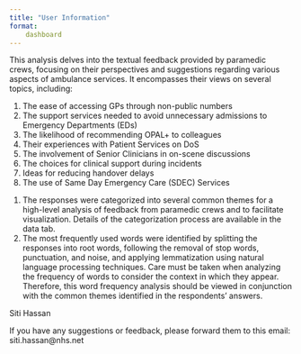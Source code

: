 ```yaml
--- 
title: "User Information"
format: 
    dashboard
--- 
```


::: {.card title="Purpose" fill="false"}

This analysis delves into the textual feedback provided by paramedic crews, focusing on their perspectives and suggestions regarding various aspects of ambulance services. It encompasses their views on several topics, including:

1. The ease of accessing GPs through non-public numbers
2. The support services needed to avoid unnecessary admissions to Emergency Departments (EDs)
3. The likelihood of recommending OPAL+ to colleagues
4. Their experiences with Patient Services on DoS
5. The involvement of Senior Clinicians in on-scene discussions
6. The choices for clinical support during incidents
7. Ideas for reducing handover delays
8. The use of Same Day Emergency Care (SDEC) Services

:::

::: {.card title="Methodology" fill="false"}
1. The responses were categorized into several common themes for a high-level analysis of feedback from paramedic crews and to facilitate visualization. Details of the categorization process are available in the data tab.
2. The most frequently used words were identified by splitting the responses into root words, following the removal of stop words, punctuation, and noise, and applying lemmatization using natural language processing techniques. Care must be taken when analyzing the frequency of words to consider the context in which they appear. Therefore, this word frequency analysis should be viewed in conjunction with the common themes identified in the respondents' answers.
:::

::: {.card title="Lead Analyst" fill="false"}
Siti Hassan <br>

If you have any suggestions or feedback, please forward them to this email: siti.hassan@nhs.net
:::